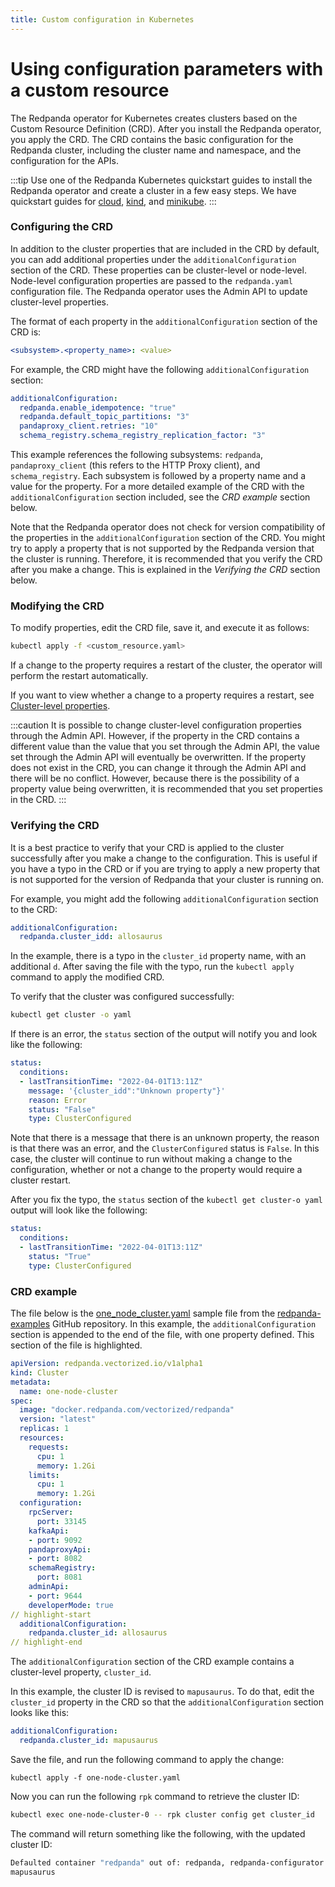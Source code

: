 ```yaml
---
title: Custom configuration in Kubernetes
---
```

# Using configuration parameters with a custom resource

The Redpanda operator for Kubernetes creates clusters based on the Custom Resource Definition (CRD). After you install the Redpanda operator, you apply the CRD. The CRD contains the basic configuration for the Redpanda cluster, including the cluster name and namespace, and the configuration for the APIs.

:::tip
Use one of the Redpanda Kubernetes quickstart guides to install the Redpanda operator and create a cluster in a few easy steps. We have quickstart guides for [cloud](/docs/quickstart/kubernetes-qs-cloud), [kind](/docs/quickstart/kubernetes-qs-local-access), and [minikube](/docs/quickstart/kubernetes-qs-minikube).
:::

### Configuring the CRD

In addition to the cluster properties that are included in the CRD by default, you can add additional properties under the `additionalConfiguration` section of the CRD. These properties can be cluster-level or node-level. Node-level configuration properties are passed to the `redpanda.yaml` configuration file. The Redpanda operator uses the Admin API to update cluster-level properties.

The format of each property in the `additionalConfiguration` section of the CRD is:

```yaml
<subsystem>.<property_name>: <value>
```

For example, the CRD might have the following `additionalConfiguration` section: 

```yaml
additionalConfiguration:
  redpanda.enable_idempotence: "true"
  redpanda.default_topic_partitions: "3"
  pandaproxy_client.retries: "10"
  schema_registry.schema_registry_replication_factor: "3"
```

This example references the following subsystems: `redpanda`, `pandaproxy_client` (this refers to the HTTP Proxy client), and `schema_registry`. Each subsystem is followed by a property name and a value for the property. For a more detailed example of the CRD with the `additionalConfiguration` section included, see the *CRD example* section below.

Note that the Redpanda operator does not check for version compatibility of the properties in the `additionalConfiguration` section of the CRD. You might try to apply a property that is not supported by the Redpanda version that the cluster is running. Therefore, it is recommended that you verify the CRD after you make a change. This is explained in the *Verifying the CRD* section below.

### Modifying the CRD

To modify properties, edit the CRD file, save it, and execute it as follows:

```bash
kubectl apply -f <custom_resource.yaml>
```

If a change to the property requires a restart of the cluster, the operator will perform the restart automatically.

If you want to view whether a change to a property requires a restart, see [Cluster-level properties](/docs/reference/cluster-properties).

:::caution
It is possible to change cluster-level configuration properties through the Admin API. However, if the property in the CRD contains a different value than the value that you set through the Admin API, the value set through the Admin API will eventually be overwritten. If the property does not exist in the CRD, you can change it through the Admin API and there will be no conflict. However, because there is the possibility of a property value being overwritten, it is recommended that you set properties in the CRD.
:::

### Verifying the CRD

It is a best practice to verify that your CRD is applied to the cluster successfully after you make a change to the configuration. This is useful if you have a typo in the CRD or if you are trying to apply a new property that is not supported for the version of Redpanda that your cluster is running on.

For example, you might add the following `additionalConfiguration` section to the CRD:

```yaml
additionalConfiguration: 
  redpanda.cluster_idd: allosaurus
```

In the example, there is a typo in the `cluster_id` property name, with an additional `d`. After saving the file with the typo, run the `kubectl apply` command to apply the modified CRD.

To verify that the cluster was configured successfully:

```bash
kubectl get cluster -o yaml
```

If there is an error, the `status` section of the output will notify you and look like the following:

```yaml
status:
  conditions:
  - lastTransitionTime: "2022-04-01T13:11Z"
    message: '{cluster_idd":"Unknown property"}'
    reason: Error
    status: "False"
    type: ClusterConfigured
```

Note that there is a message that there is an unknown property, the reason is that there was an error, and the `ClusterConfigured` status is `False`. In this case, the cluster will continue to run without making a change to the configuration, whether or not a change to the property would require a cluster restart.

After you fix the typo, the `status` section of the `kubectl get cluster-o yaml` output will look like the following:

```yaml
status: 
  conditions: 
  - lastTransitionTime: "2022-04-01T13:11Z"
    status: "True"
    type: ClusterConfigured
```

### CRD example

The file below is the [one_node_cluster.yaml](https://github.com/redpanda-data/redpanda-examples/blob/main/docs/example-config/kubernetes/one_node_cluster.yaml) sample file from the [redpanda-examples](https://github.com/redpanda-data/redpanda-examples) GitHub repository. In this example, the `additionalConfiguration` section is appended to the end of the file, with one property defined. This section of the file is highlighted.

```yaml
apiVersion: redpanda.vectorized.io/v1alpha1
kind: Cluster
metadata:
  name: one-node-cluster
spec:
  image: "docker.redpanda.com/vectorized/redpanda"
  version: "latest"
  replicas: 1
  resources:
    requests:
      cpu: 1
      memory: 1.2Gi
    limits:
      cpu: 1
      memory: 1.2Gi
  configuration:
    rpcServer:
      port: 33145
    kafkaApi:
    - port: 9092
    pandaproxyApi:
    - port: 8082
    schemaRegistry:
      port: 8081
    adminApi:
    - port: 9644
    developerMode: true
// highlight-start
  additionalConfiguration:
    redpanda.cluster_id: allosaurus
// highlight-end
```

The `additionalConfiguration` section of the CRD example contains a cluster-level property, `cluster_id`. 

In this example, the cluster ID is revised to `mapusaurus`. To do that, edit the `cluster_id` property in the CRD so that the `additionalConfiguration` section looks like this:

```yaml
additionalConfiguration:
  redpanda.cluster_id: mapusaurus
```

Save the file, and run the following command to apply the change:

`kubectl apply -f one-node-cluster.yaml`

Now you can run the following `rpk` command to retrieve the cluster ID:

```bash
kubectl exec one-node-cluster-0 -- rpk cluster config get cluster_id
```

The command will return something like the following, with the updated cluster ID:

```bash
Defaulted container "redpanda" out of: redpanda, redpanda-configurator (init)
mapusaurus
```
